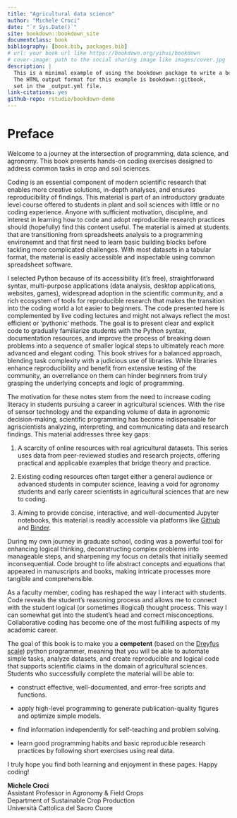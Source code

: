 ```yaml
---
title: "Agricultural data science"
author: "Michele Croci"
date: "`r Sys.Date()`"
site: bookdown::bookdown_site
documentclass: book
bibliography: [book.bib, packages.bib]
# url: your book url like https://bookdown.org/yihui/bookdown
# cover-image: path to the social sharing image like images/cover.jpg
description: |
  This is a minimal example of using the bookdown package to write a book.
  The HTML output format for this example is bookdown::gitbook,
  set in the _output.yml file.
link-citations: yes
github-repo: rstudio/bookdown-demo
---
```


# Preface

Welcome to a journey at the intersection of programming, data science, and agronomy. This book presents hands-on coding exercises designed to address common tasks in crop and soil sciences.

Coding is an essential component of modern scientific research that enables more creative solutions, in-depth analyses, and ensures reproducibility of findings. This material is part of an introductory graduate level course offered to students in plant and soil sciences with little or no coding experience. Anyone with sufficient motivation, discipline, and interest in learning how to code and adopt reproducible research practices should (hopefully) find this content useful. The material is aimed at students that are transitioning from spreadsheets analysis to a programming environemnt and that first need to learn basic building blocks before tackling more complicated challenges. With most datasets in a tabular format, the material is easily accessible and inspectable using common spreadsheet software.

I selected Python because of its accessibility (it's free), straightforward syntax, multi-purpose applications (data analysis, desktop applications, websites, games), widespread adoption in the scientific community, and a rich ecosystem of tools for reproducible research that makes the transition into the coding world a lot easier to beginners. The code presented here is complemented by live coding lectures and might not always reflect the most efficient or 'pythonic' methods. The goal is to present clear and explicit code to gradually familiarize students with the Python syntax, documentation resources, and improve the process of breaking down problems into a sequence of smaller logical steps to ultimately reach more advanced and elegant coding. This book strives for a balanced approach, blending task complexity with a judicious use of libraries. While libraries enhance reproducibility and benefit from extensive testing of the community, an overreliance on them can hinder beginners from truly grasping the underlying concepts and logic of programming.

The motivation for these notes stem from the need to increase coding literacy in students pursuing a career in agricultural sciences. With the rise of sensor technology and the expanding volume of data in agronomic decision-making, scientific programming has become indispensable for agriscientists analyzing, interpreting, and communicating data and research findings. This material addresses three key gaps:

1.  A scarcity of online resources with real agricultural datasets. This series uses data from peer-reviewed studies and research projects, offering practical and applicable examples that bridge theory and practice.

2.  Existing coding resources often target either a general audience or advanced students in computer science, leaving a void for agronomy students and early career scientists in agricultural sciences that are new to coding.

3.  Aiming to provide concise, interactive, and well-documented Jupyter notebooks, this material is readily accessible via platforms like [Github](https://github.com/) and [Binder](https://mybinder.org/).

During my own journey in graduate school, coding was a powerful tool for enhancing logical thinking, deconstructing complex problems into manageable steps, and sharpening my focus on details that initially seemed inconsequential. Code brought to life abstract concepts and equations that appeared in manuscripts and books, making intricate processes more tangible and comprehensible.

As a faculty member, coding has reshaped the way I interact with students. Code reveals the student's reasoning process and allows me to connect with the student logical (or sometimes illogical) thought process. This way I can somewhat get into the student's head and correct misconceptions. Collaborative coding has become one of the most fulfilling aspects of my academic career.

The goal of this book is to make you a **competent** (based on the [Dreyfus scale](https://doi.org/10.1177/0270467604264992)) python programmer, meaning that you will be able to automate simple tasks, analyze datasets, and create reproducible and logical code that supports scientific claims in the domain of agricultural sciences. Students who successfully complete the material will be able to:

-   construct effective, well-documented, and error-free scripts and functions.

-   apply high-level programming to generate publication-quality figures and optimize simple models.

-   find information independently for self-teaching and problem solving.

-   learn good programming habits and basic reproducible research practices by following short exercises using real data.

I truly hope you find both learning and enjoyment in these pages. Happy coding!

**Michele Croci** \
Assistant Professor in Agronomy & Field Crops\
Department of Sustainable Crop Production\
Università Cattolica del Sacro Cuore
